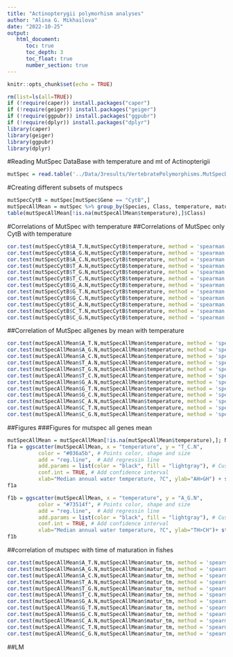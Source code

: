 ```yaml
---
title: "Actinopterygii polymorhism analyses"
author: "Alina G. Mikhailova"
date: "2022-10-25"
output:    
   html_document:
      toc: true
      toc_depth: 3
      toc_float: true
      number_section: true
---
```


```r
knitr::opts_chunk$set(echo = TRUE)
```

```r
rm(list=ls(all=TRUE))
if (!require(caper)) install.packages("caper")
if (!require(geiger)) install.packages("geiger")
if (!require(ggpubr)) install.packages("ggpubr")
if (!require(dplyr)) install.packages("dplyr")
library(caper)
library(geiger)
library(ggpubr)
library(dplyr)
```

#Reading MutSpec DataBase with temperature and mt of Actinopterigii 

```r
mutSpec = read.table('../Data/3results/VertebratePolymorphisms.MutSpecData.txt', header = TRUE)
```

#Creating different subsets of mutspecs
```r
mutSpecCytB = mutSpec[mutSpec$Gene == "CytB",]
mutSpecAllMean = mutSpec %>% group_by(Species, Class, temperature, matur_tm); mutSpecAllMean = mutSpecAllMean %>% summarise(A_C.N=mean(A_C.N), A_G.N=mean(A_G.N), A_T.N=mean(A_T.N), C_A.N=mean(C_A.N), C_G.N=mean(C_G.N), C_T.N=mean(C_T.N), G_A.N=mean(G_A.N), G_C.N=mean(G_C.N), G_T.N=mean(G_T.N), T_A.N=mean(T_A.N), T_C.N=mean(T_C.N), T_G.N=mean(T_G.N))
table(mutSpecAllMean[!is.na(mutSpecAllMean$temperature),]$Class)
```

#Correlations of MutSpec with temperature
##Correlations of MutSpec only CytB with temperature

```r
cor.test(mutSpecCytB$A_T.N,mutSpecCytB$temperature, method = 'spearman')   
cor.test(mutSpecCytB$A_G.N,mutSpecCytB$temperature, method = 'spearman')      
cor.test(mutSpecCytB$A_C.N,mutSpecCytB$temperature, method = 'spearman')      
cor.test(mutSpecCytB$T_A.N,mutSpecCytB$temperature, method = 'spearman')   
cor.test(mutSpecCytB$T_G.N,mutSpecCytB$temperature, method = 'spearman')   
cor.test(mutSpecCytB$T_C.N,mutSpecCytB$temperature, method = 'spearman')       
cor.test(mutSpecCytB$G_A.N,mutSpecCytB$temperature, method = 'spearman')    
cor.test(mutSpecCytB$G_T.N,mutSpecCytB$temperature, method = 'spearman')    
cor.test(mutSpecCytB$G_C.N,mutSpecCytB$temperature, method = 'spearman')    
cor.test(mutSpecCytB$C_A.N,mutSpecCytB$temperature, method = 'spearman')     
cor.test(mutSpecCytB$C_T.N,mutSpecCytB$temperature, method = 'spearman')     
cor.test(mutSpecCytB$C_G.N,mutSpecCytB$temperature, method = 'spearman')    
```

##Correlation of MutSpec allgenes by mean with temperature


```r
cor.test(mutSpecAllMean$A_T.N,mutSpecAllMean$temperature, method = 'spearman')   
cor.test(mutSpecAllMean$A_G.N,mutSpecAllMean$temperature, method = 'spearman')      
cor.test(mutSpecAllMean$A_C.N,mutSpecAllMean$temperature, method = 'spearman')      
cor.test(mutSpecAllMean$T_A.N,mutSpecAllMean$temperature, method = 'spearman')   
cor.test(mutSpecAllMean$T_G.N,mutSpecAllMean$temperature, method = 'spearman')   
cor.test(mutSpecAllMean$T_C.N,mutSpecAllMean$temperature, method = 'spearman')       
cor.test(mutSpecAllMean$G_A.N,mutSpecAllMean$temperature, method = 'spearman')    
cor.test(mutSpecAllMean$G_T.N,mutSpecAllMean$temperature, method = 'spearman')    
cor.test(mutSpecAllMean$G_C.N,mutSpecAllMean$temperature, method = 'spearman')    
cor.test(mutSpecAllMean$C_A.N,mutSpecAllMean$temperature, method = 'spearman')     
cor.test(mutSpecAllMean$C_T.N,mutSpecAllMean$temperature, method = 'spearman')     
cor.test(mutSpecAllMean$C_G.N,mutSpecAllMean$temperature, method = 'spearman')   
```

##Figures
###Figures for mutspec all genes mean

```r
mutSpecAllMean = mutSpecAllMean[!is.na(mutSpecAllMean$temperature),]; N = as.character(paste("N", nrow(mutSpecAllMean), sep="")) #delete NA
f1a = ggscatter(mutSpecAllMean, x = "temperature", y = "T_C.N",
          color = "#036a5b", # Points color, shape and size
          add = "reg.line",  # Add regressin line
          add.params = list(color = "black", fill = "lightgray"), # Customize reg. line
          conf.int = TRUE, # Add confidence interval
          xlab="Median annual water temperature, ?C", ylab="AH>GH") + stat_cor(method = "spearman", aes(label = paste(..r.label.., ..p.label.., ..N.., sep = "~`,`~")))
f1a
```

```r
f1b = ggscatter(mutSpecAllMean, x = "temperature", y = "A_G.N",
          color = "#73514f", # Points color, shape and size
          add = "reg.line",  # Add regressin line
          add.params = list(color = "black", fill = "lightgray"), # Customize reg. line
          conf.int = TRUE, # Add confidence interval
          xlab="Median annual water temperature, ?C", ylab="TH>CH")+ stat_cor(method = "spearman", aes(label = paste(..r.label.., ..p.label.., ..N.., sep = "~`,`~")))
f1b
```       

##correlation of mutspec with time of maturation in fishes

```r
cor.test(mutSpecAllMean$A_T.N,mutSpecAllMean$matur_tm, method = 'spearman')   
cor.test(mutSpecAllMean$A_G.N,mutSpecAllMean$matur_tm, method = 'spearman')      
cor.test(mutSpecAllMean$A_C.N,mutSpecAllMean$matur_tm, method = 'spearman')      
cor.test(mutSpecAllMean$T_A.N,mutSpecAllMean$matur_tm, method = 'spearman')   
cor.test(mutSpecAllMean$T_G.N,mutSpecAllMean$matur_tm, method = 'spearman')   
cor.test(mutSpecAllMean$T_C.N,mutSpecAllMean$matur_tm, method = 'spearman')       
cor.test(mutSpecAllMean$G_A.N,mutSpecAllMean$matur_tm, method = 'spearman')    
cor.test(mutSpecAllMean$G_T.N,mutSpecAllMean$matur_tm, method = 'spearman')    
cor.test(mutSpecAllMean$G_C.N,mutSpecAllMean$matur_tm, method = 'spearman')    
cor.test(mutSpecAllMean$C_A.N,mutSpecAllMean$matur_tm, method = 'spearman')     
cor.test(mutSpecAllMean$C_T.N,mutSpecAllMean$matur_tm, method = 'spearman')     
cor.test(mutSpecAllMean$C_G.N,mutSpecAllMean$matur_tm, method = 'spearman') 
```
##LM
```r

``` 